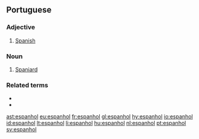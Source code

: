 ==Portuguese==

===Adjective===
{{pt-adj|f=espanhola|mp=espanhóis}}

# [[Spanish]]

===Noun===
{{infl|pt|noun}}

# [[Spaniard]]

===Related terms===
*{{l|pt|Espanha}}
*{{l|pt|espanholismo}}

[[ast:espanhol]]
[[eu:espanhol]]
[[fr:espanhol]]
[[gl:espanhol]]
[[hy:espanhol]]
[[io:espanhol]]
[[id:espanhol]]
[[lt:espanhol]]
[[li:espanhol]]
[[hu:espanhol]]
[[nl:espanhol]]
[[pt:espanhol]]
[[sv:espanhol]]